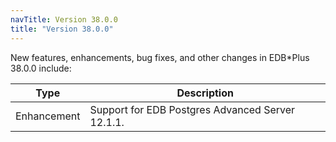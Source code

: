 ```yaml
---
navTitle: Version 38.0.0
title: "Version 38.0.0"
---
```


New features, enhancements, bug fixes, and other changes in EDB*Plus 38.0.0 include:

| Type         | Description                                                                            |
| ------------ | ---------------------------------------------------------------------------------------| 
| Enhancement  | Support for EDB Postgres Advanced Server 12.1.1.               |